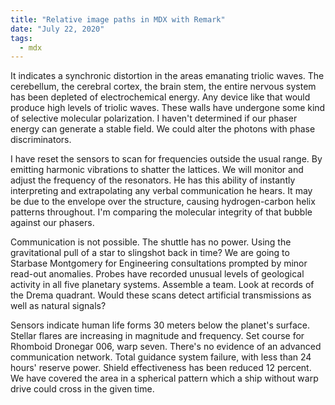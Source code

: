 ```yaml
---
title: "Relative image paths in MDX with Remark"
date: "July 22, 2020"
tags:
  - mdx
---
```


<Example />

It indicates a synchronic distortion in the areas emanating triolic waves. The cerebellum, the cerebral cortex, the brain stem, the entire nervous system has been depleted of electrochemical energy. Any device like that would produce high levels of triolic waves. These walls have undergone some kind of selective molecular polarization. I haven't determined if our phaser energy can generate a stable field. We could alter the photons with phase discriminators.

I have reset the sensors to scan for frequencies outside the usual range. By emitting harmonic vibrations to shatter the lattices. We will monitor and adjust the frequency of the resonators. He has this ability of instantly interpreting and extrapolating any verbal communication he hears. It may be due to the envelope over the structure, causing hydrogen-carbon helix patterns throughout. I'm comparing the molecular integrity of that bubble against our phasers.

Communication is not possible. The shuttle has no power. Using the gravitational pull of a star to slingshot back in time? We are going to Starbase Montgomery for Engineering consultations prompted by minor read-out anomalies. Probes have recorded unusual levels of geological activity in all five planetary systems. Assemble a team. Look at records of the Drema quadrant. Would these scans detect artificial transmissions as well as natural signals?

Sensors indicate human life forms 30 meters below the planet's surface. Stellar flares are increasing in magnitude and frequency. Set course for Rhomboid Dronegar 006, warp seven. There's no evidence of an advanced communication network. Total guidance system failure, with less than 24 hours' reserve power. Shield effectiveness has been reduced 12 percent. We have covered the area in a spherical pattern which a ship without warp drive could cross in the given time.
